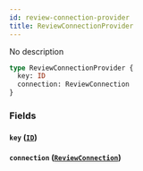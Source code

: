 ```yaml
---
id: review-connection-provider
title: ReviewConnectionProvider
---
```


No description

```graphql
type ReviewConnectionProvider {
  key: ID
  connection: ReviewConnection
}
```

### Fields

#### `key` ([`ID`](/v1/scalars/id))

#### `connection` ([`ReviewConnection`](/v1/objects/review-connection))
